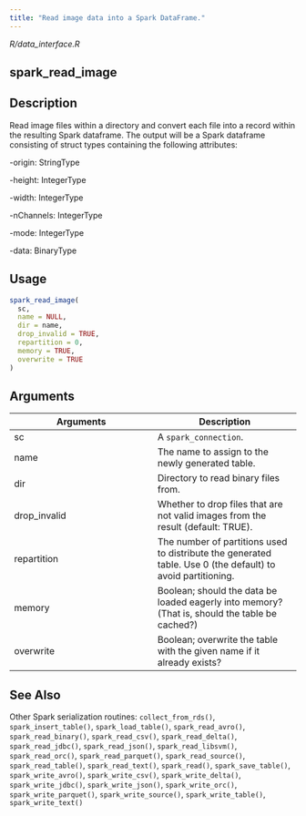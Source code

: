 ```yaml
---
title: "Read image data into a Spark DataFrame."
---
```


*R/data_interface.R*

## spark_read_image

## Description

Read image files within a directory and convert each file into a record within the resulting Spark dataframe. The output will be a Spark dataframe consisting of struct types containing the following attributes:   

    

-origin: StringType 

    

-height: IntegerType 

    

-width: IntegerType 

    

-nChannels: IntegerType 

    

-mode: IntegerType 

    

-data: BinaryType 

 


## Usage
```r
spark_read_image( 
  sc, 
  name = NULL, 
  dir = name, 
  drop_invalid = TRUE, 
  repartition = 0, 
  memory = TRUE, 
  overwrite = TRUE 
) 
```

## Arguments
|Arguments|Description|
|---|---|
| sc | A `spark_connection`. |
| name | The name to assign to the newly generated table. |
| dir | Directory to read binary files from. |
| drop_invalid | Whether to drop files that are not valid images from the result (default: TRUE). |
| repartition | The number of partitions used to distribute the generated table. Use 0 (the default) to avoid partitioning. |
| memory | Boolean; should the data be loaded eagerly into memory? (That is, should the table be cached?) |
| overwrite | Boolean; overwrite the table with the given name if it already exists? |






## See Also
Other Spark serialization routines:  `collect_from_rds()`, `spark_insert_table()`, `spark_load_table()`, `spark_read_avro()`, `spark_read_binary()`, `spark_read_csv()`, `spark_read_delta()`, `spark_read_jdbc()`, `spark_read_json()`, `spark_read_libsvm()`, `spark_read_orc()`, `spark_read_parquet()`, `spark_read_source()`, `spark_read_table()`, `spark_read_text()`, `spark_read()`, `spark_save_table()`, `spark_write_avro()`, `spark_write_csv()`, `spark_write_delta()`, `spark_write_jdbc()`, `spark_write_json()`, `spark_write_orc()`, `spark_write_parquet()`, `spark_write_source()`, `spark_write_table()`, `spark_write_text()`

